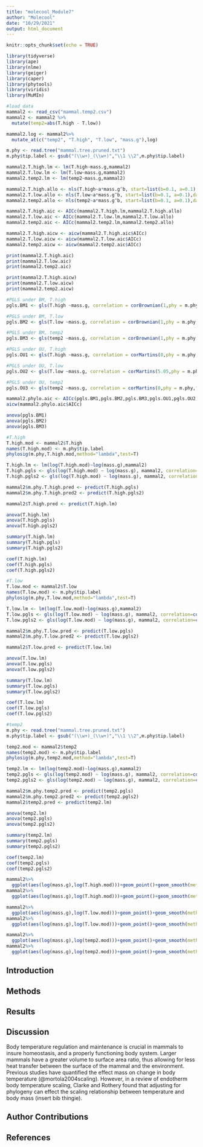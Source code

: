 ```yaml
---
title: "molecool_Module7"
author: "Molecool"
date: "10/29/2021"
output: html_document
---
```


```r
knitr::opts_chunk$set(echo = TRUE)
```

```r
library(tidyverse)
library(ape)
library(nlme)
library(geiger)
library(caper)
library(phytools)
library(viridis)
library(MuMIn)
```

```r
#load data
mammal2 <- read_csv("mammal.temp2.csv")
mammal2 <- mammal2 %>% 
  mutate(temp2=abs(T.high - T.low))

mammal2.log <- mammal2%>%
  mutate_at(c("temp2", "T.high", "T.low", "mass.g"),log)

m.phy <- read.tree("mammal.tree.pruned.txt")
m.phy$tip.label <- gsub("(\\w+)_(\\w+)","\\1 \\2",m.phy$tip.label)
```

```r
mammal2.T.high.lm <- lm(T.high~mass.g,mammal2)
mammal2.T.low.lm <- lm(T.low~mass.g,mammal2)
mammal2.temp2.lm <- lm(temp2~mass.g,mammal2)

mammal2.T.high.allo <- nls(T.high~a*mass.g^b, start=list(b=0.1, a=0.1),data = mammal2.log)
mammal2.T.low.allo <- nls(T.low~a*mass.g^b, start=list(b=0.1, a=0.1),data = mammal2.log)
mammal2.temp2.allo <- nls(temp2~a*mass.g^b, start=list(b=0.1, a=0.1),data = mammal2.log) 

mammal2.T.high.aic <- AICc(mammal2.T.high.lm,mammal2.T.high.allo)
mammal2.T.low.aic <- AICc(mammal2.T.low.lm,mammal2.T.low.allo)
mammal2.temp2.aic <- AICc(mammal2.temp2.lm,mammal2.temp2.allo)

mammal2.T.high.aicw <- aicw(mammal2.T.high.aic$AICc)
mammal2.T.low.aicw <- aicw(mammal2.T.low.aic$AICc)
mammal2.temp2.aicw <- aicw(mammal2.temp2.aic$AICc)

print(mammal2.T.high.aic)
print(mammal2.T.low.aic)
print(mammal2.temp2.aic)

print(mammal2.T.high.aicw)
print(mammal2.T.low.aicw)
print(mammal2.temp2.aicw)

#PGLS under BM, T.high
pgls.BM1 <- gls(T.high ~mass.g, correlation = corBrownian(1,phy = m.phy,form=~species),data = mammal2.log, method = "ML")

#PGLS under BM, T.low
pgls.BM2 <- gls(T.low ~mass.g, correlation = corBrownian(1,phy = m.phy,form=~species),data = mammal2.log, method = "ML")

#PGLS under BM, temp2
pgls.BM3 <- gls(temp2 ~mass.g, correlation = corBrownian(1,phy = m.phy,form=~species),data = mammal2.log, method = "ML")

#PGLS under OU, T.high
pgls.OU1 <- gls(T.high ~mass.g, correlation = corMartins(0,phy = m.phy,form=~species),data = mammal2.log, method = "ML")

#PGLS under OU, T.low
pgls.OU2 <- gls(T.low ~mass.g, correlation = corMartins(5.05,phy = m.phy,form=~species),data = mammal2.log, method = "ML")

#PGLS under OU, temp2
pgls.OU3 <- gls(temp2 ~mass.g, correlation = corMartins(0,phy = m.phy,form=~species),data = mammal2.log, method = "ML")

mammal2.phylo.aic <- AICc(pgls.BM1,pgls.BM2,pgls.BM3,pgls.OU1,pgls.OU2,pgls.OU3)
aicw(mammal2.phylo.aic$AICc)

anova(pgls.BM1)
anova(pgls.BM2)
anova(pgls.BM3)
```

```r
#T.high
T.high.mod <- mammal2$T.high
names(T.high.mod) <- m.phy$tip.label
phylosig(m.phy,T.high.mod,method="lambda",test=T)

T.high.lm <- lm(log(T.high.mod)~log(mass.g),mammal2)
T.high.pgls <- gls(log(T.high.mod) ~ log(mass.g), mammal2, correlation=corBrownian(5, m.phy, form = ~species))
T.high.pgls2 <- gls(log(T.high.mod) ~ log(mass.g), mammal2, correlation=corMartins(5, m.phy, form = ~species))

mammal2$m.phy.T.high.pred <- predict(T.high.pgls)
mammal2$m.phy.T.high.pred2 <- predict(T.high.pgls2)

mammal2$T.high.pred <- predict(T.high.lm)

anova(T.high.lm)
anova(T.high.pgls)
anova(T.high.pgls2)

summary(T.high.lm)
summary(T.high.pgls)
summary(T.high.pgls2)

coef(T.high.lm)
coef(T.high.pgls)
coef(T.high.pgls2)
```

```r
#T.low
T.low.mod <- mammal2$T.low
names(T.low.mod) <- m.phy$tip.label
phylosig(m.phy,T.low.mod,method="lambda",test=T)

T.low.lm <- lm(log(T.low.mod)~log(mass.g),mammal2)
T.low.pgls <- gls(log(T.low.mod) ~ log(mass.g), mammal2, correlation=corBrownian(5, m.phy, form = ~species))
T.low.pgls2 <- gls(log(T.low.mod) ~ log(mass.g), mammal2, correlation=corMartins(5.05, m.phy, form = ~species))

mammal2$m.phy.T.low.pred <- predict(T.low.pgls)
mammal2$m.phy.T.low.pred2 <- predict(T.low.pgls2)

mammal2$T.low.pred <- predict(T.low.lm)

anova(T.low.lm)
anova(T.low.pgls)
anova(T.low.pgls2)

summary(T.low.lm)
summary(T.low.pgls)
summary(T.low.pgls2)

coef(T.low.lm)
coef(T.low.pgls)
coef(T.low.pgls2)
```

```r
#temp2
m.phy <- read.tree("mammal.tree.pruned.txt")
m.phy$tip.label <- gsub("(\\w+)_(\\w+)","\\1 \\2",m.phy$tip.label)

temp2.mod <- mammal2$temp2
names(temp2.mod) <- m.phy$tip.label
phylosig(m.phy,temp2.mod,method="lambda",test=T)

temp2.lm <- lm(log(temp2.mod)~log(mass.g),mammal2)
temp2.pgls <- gls(log(temp2.mod) ~ log(mass.g), mammal2, correlation=corBrownian(5, m.phy, form = ~species))
temp2.pgls2 <- gls(log(temp2.mod) ~ log(mass.g), mammal2, correlation=corMartins(5.05, m.phy, form = ~species))

mammal2$m.phy.temp2.pred <- predict(temp2.pgls)
mammal2$m.phy.temp2.pred2 <- predict(temp2.pgls2)
mammal2$temp2.pred <- predict(temp2.lm)

anova(temp2.lm)
anova(temp2.pgls)
anova(temp2.pgls2)

summary(temp2.lm)
summary(temp2.pgls)
summary(temp2.pgls2)

coef(temp2.lm)
coef(temp2.pgls)
coef(temp2.pgls2)
```

```r
mammal2%>%
  ggplot(aes(log(mass.g),log(T.high.mod)))+geom_point()+geom_smooth(method="lm",se = F)+geom_line(aes(y=m.phy.T.high.pred))
mammal2%>%
  ggplot(aes(log(mass.g),log(T.high.mod)))+geom_point()+geom_smooth(method="lm",se = F)+geom_line(aes(y=T.high.pred))

mammal2%>%
  ggplot(aes(log(mass.g),log(T.low.mod)))+geom_point()+geom_smooth(method="lm",se = F)+geom_line(aes(y=m.phy.T.low.pred))
mammal2%>%
  ggplot(aes(log(mass.g),log(T.low.mod)))+geom_point()+geom_smooth(method="lm",se = F)+geom_line(aes(y=T.low.pred))

mammal2%>%
  ggplot(aes(log(mass.g),log(temp2.mod)))+geom_point()+geom_smooth(method="lm",se = F)+geom_line(aes(y=m.phy.temp2.pred))
mammal2%>%
  ggplot(aes(log(mass.g),log(temp2.mod)))+geom_point()+geom_smooth(method="lm",se = F)+geom_line(aes(y=temp2.pred))
```


## Introduction
 
## Methods 

## Results

## Discussion
Body temperature regulation and maintenance is crucial in mammals to insure homeostasis, and a properly functioning body system. Larger mammals have a greater volume to surface area ratio, thus allowing for less heat transfer between the surface of the mammal and the environment. Previous studies have quantified the effect mass on change in body temperature (@mortola2004scaling). However, in a review of endotherm body temperature scaling, Clarke and Rothery found that adjusting for phylogeny can effect the scaling relationship between temperature and body mass (insert bib thingie). 

## Author Contributions

## References 
